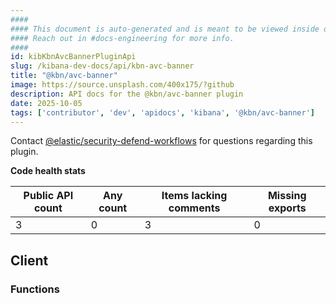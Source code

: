 ```yaml
---
####
#### This document is auto-generated and is meant to be viewed inside our experimental, new docs system.
#### Reach out in #docs-engineering for more info.
####
id: kibKbnAvcBannerPluginApi
slug: /kibana-dev-docs/api/kbn-avc-banner
title: "@kbn/avc-banner"
image: https://source.unsplash.com/400x175/?github
description: API docs for the @kbn/avc-banner plugin
date: 2025-10-05
tags: ['contributor', 'dev', 'apidocs', 'kibana', '@kbn/avc-banner']
---
```




Contact [@elastic/security-defend-workflows](https://github.com/orgs/elastic/teams/security-defend-workflows) for questions regarding this plugin.

**Code health stats**

| Public API count  | Any count | Items lacking comments | Missing exports |
|-------------------|-----------|------------------------|-----------------|
| 3 | 0 | 3 | 0 |

## Client

### Functions
<DocDefinitionList data={kbnAvcBannerObj.client.functions}/>

